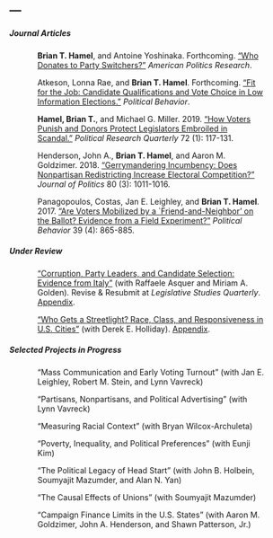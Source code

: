 ---
---

<link rel="stylesheet" href="styles.css" type="text/css">
<link rel="stylesheet" href="site_libs/academicons-1.8.6/css/academicons.css" type="text/css">

##### Journal Articles

<p style="margin-left:50px; margin-right:50px;">
**Brian T. Hamel**, and Antoine Yoshinaka. Forthcoming. [“Who Donates to Party Switchers?”](https://journals.sagepub.com/doi/full/10.1177/1532673X19858336) *American Politics Research*.
</p>

<p style="margin-left:50px; margin-right:50px;">
Atkeson, Lonna Rae, and **Brian T. Hamel**. Forthcoming. [“Fit for the Job: Candidate Qualifications and Vote Choice in Low Information Elections.”](https://link.springer.com/article/10.1007/s11109-018-9486-0) *Political Behavior*.
</p>

<p style="margin-left:50px; margin-right:50px;">
**Hamel, Brian T.**, and Michael G. Miller. 2019. [“How Voters Punish and Donors Protect Legislators Embroiled in Scandal.”](https://journals.sagepub.com/doi/full/10.1177/1065912918781044) *Political Research Quarterly* 72 (1): 117-131.
</p>

<p style="margin-left:50px; margin-right:50px;">
Henderson, John A., **Brian T. Hamel**, and Aaron M. Goldzimer. 2018. ["Gerrymandering Incumbency: Does Nonpartisan Redistricting Increase Electoral Competition?"](https://www.journals.uchicago.edu/doi/abs/10.1086/697120) *Journal of Politics* 80 (3): 1011-1016.
</p>

<p style="margin-left:50px; margin-right:50px;">
Panagopoulos, Costas, Jan E. Leighley, and **Brian T. Hamel**. 2017. ["Are Voters Mobilized by a `Friend-and-Neighbor' on the Ballot? Evidence from a Field Experiment?"](https://link.springer.com/article/10.1007/s11109-016-9383-3) *Political Behavior* 39 (4): 865-885.
</p>

##### Under Review

<p style="margin-left:50px; margin-right:50px;">
["Corruption, Party Leaders, and Candidate Selection: Evidence from Italy"](files/working/italy_main.pdf) (with Raffaele Asquer and Miriam A. Golden). Revise & Resubmit at *Legislative Studies Quarterly*. [Appendix](files/woking/italy_appendix.pdf).
</p>

<p style="margin-left:50px; margin-right:50px;">
["Who Gets a Streetlight? Race, Class, and Responsiveness in U.S. Cities"](files/working/311_main.pdf) (with Derek E. Holliday). [Appendix](files/working/311_appendix.pdf).
</p>

##### Selected Projects in Progress

<p style="margin-left:50px; margin-right:50px;">
"Mass Communication and Early Voting Turnout" (with Jan E. Leighley, Robert M. Stein, and Lynn Vavreck)
</p>

<p style="margin-left:50px; margin-right:50px;">
"Partisans, Nonpartisans, and Political Advertising" (with Lynn Vavreck)
</p>

<p style="margin-left:50px; margin-right:50px;">
"Measuring Racial Context" (with Bryan Wilcox-Archuleta)
</p>

<p style="margin-left:50px; margin-right:50px;">
"Poverty, Inequality, and Political Preferences" (with Eunji Kim)
</p>

<p style="margin-left:50px; margin-right:50px;">
"The Political Legacy of Head Start" (with John B. Holbein, Soumyajit Mazumder, and Alan N. Yan)
</p>

<p style="margin-left:50px; margin-right:50px;">
"The Causal Effects of Unions" (with Soumyajit Mazumder)
</p>

<p style="margin-left:50px; margin-right:50px;">
"Campaign Finance Limits in the U.S. States" (with Aaron M. Goldzimer, John A. Henderson, and Shawn Patterson, Jr.)
</p>


